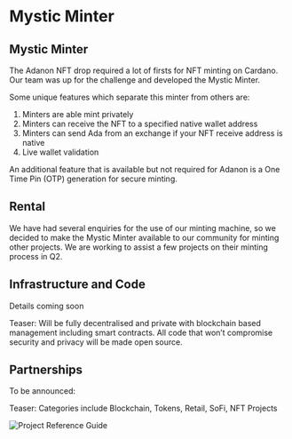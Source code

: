 
# Mystic Minter

## Mystic Minter

The Adanon NFT drop required a lot of firsts for NFT minting on Cardano. Our team was up for the challenge and developed the Mystic Minter. 

Some unique features which separate this minter from others are: 

1. Minters are able mint privately
1. Minters can receive the NFT to a specified native wallet address
1. Minters can send Ada from an exchange if your NFT receive address is native
1. Live wallet validation

An additional feature that is available but not required for Adanon is a One Time Pin (OTP) generation for secure minting.

## Rental 

We have had several enquiries for the use of our minting machine, so we decided to make the Mystic Minter available to our community for minting other projects. We are working to assist a few projects on their minting process in Q2. 

## Infrastructure and Code

Details coming soon

Teaser: Will be fully decentralised and private with blockchain based management including smart contracts. All code that won’t compromise security and privacy will be made open source.   

## Partnerships

To be announced:

Teaser: Categories include Blockchain, Tokens, Retail, SoFi, NFT Projects

<Bleed>![Project Reference Guide](../public/main1.png)</Bleed>

